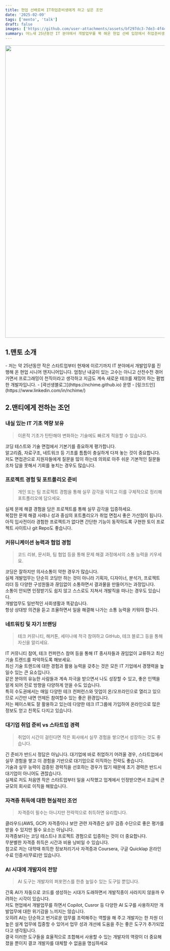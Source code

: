 ```yaml
---
title: 현업 선배로써 IT취업준비생에게 하고 싶은 조언
date: '2025-02-09'
tags: ['mento', 'talk']
draft: false
images: ['https://github.com/user-attachments/assets/bf297dc3-7de3-4f4c-933c-d8e65f4f63ba']
summary: 어느새 25년동안 IT 분야에서 개발업무를 쭉 해온 현업 선배 입장에서 취업준비생에게 도움이 될만한 몇가지 조언을 정리했습니다.
---
```


<img
  width="920"
  src="https://github.com/user-attachments/assets/bf297dc3-7de3-4f4c-933c-d8e65f4f63ba"
/>


## 1.맨토 소개

<div className="rounded-lg border-2 border-gray-200 p-1 text-left">
  - 저는 약 25년동안 작은 스타트업부터 현재에 이르기까지 IT 분야에서 개발업무를 진행해 온 현업 시니어 엔지니어입니다. 엄청난 내공이 있는 고수는 아니고 산전수전 겪어가면서 프로그래밍이 천직이라고 생각하고 지금도 계속 새로운 테크를 재밌어 하는 폄범한 개발자입니다.  
  - [곽선생블로그](https://nchime.github.io) 운영
  - [링크드인](https://www.linkedin.com/in/nchime/) 
</div>


## 2.맨티에게 전하는 조언

###  내실 있는 IT 기초 역량 보유


> <span className="text-blue-500">이론적 기초가 탄탄해야 변화하는 기술에도 빠르게 적응할 수 있습니다</span>.


코딩 테스트와 기술 면접에서 기본기를 중요하게 평가합니다.  
알고리즘, 자료구조, 네트워크 등 기초를 틈틈이 충실하게 다져 놓는 것이 중요합니다.  
저도 면접관으로 지원자들에게 질문을 많이 하는데 의외로 아주 쉬운 기본적인 질문들 조차 답을 못해서 기회를 놓치는 경우도 많습니다.  

### 프로젝트 경험 및 포트폴리오 준비

> <span className="text-blue-500">개인 또는 팀 프로젝트 경험을 통해 실무 감각을 익히고 이를 구체적으로 정리해 포트폴리오에 담으세요</span>.

실제 문제 해결 경험을 담은 프로젝트를 통해 실무 감각을 입증하세요.  
복잡한 문제 해결 사례나 성과 중심의 포트폴리오가 취업 면접시 좋은 가산점이 됩니다.  
아직 입사전이라 경험한 프로젝트가 없다면 간단한 기능이 동작하도록 구현한 토이 프로젝트 사이트나 git Repo도 좋습니다.

### 커뮤니케이션 능력과 협업 경험

> <span className="text-blue-500">코드 리뷰, 문서화, 팀 협업 등을 통해 문제 해결 과정에서의 소통 능력을 키우세요</span>.

코딩은 잘하지만 의사소통이 약한 경우가 많습니다.  
실제 개발업무는 단순히 코딩만 하는 것이 아니라 기획자, 디자이너, 분석가, 프로젝트 리더 등 다양한 구성원들과 끊임없이 소통하면서 결과물을 만들어가는 과정입니다.  
소통이 안되면 인정받기도 쉽지 않고 스스로도 지쳐서 개발직을 떠나는 경우도 있습니다.  
개발업무도 일반적인 사회생활과 똑같습니다.  
항상 상대방 의견을 듣고 조율하면서 일을 해결해 나가는 소통 능력을 키워야 합니다.

### 네트워킹 및 자기 브랜딩

> <span className="text-blue-500">테크 커뮤니티, 해커톤, 세미나에 적극 참여하고 GitHub, 테크 블로그 등을 통해 자신을 알리세요</span>.

IT 커뮤니티 참여, 테크 컨퍼런스 참여 등을 통해 IT 종사자들과 끊임없이 교류하고 최신 기술 트렌드를 파악하도록 해보세요.  
최신 기술 트렌드에 대한 경험과 활용 능력을 갖추는 것은 모든 IT 기업에서 경쟁력을 높일수 있는 큰 요소입니다.  
같은 분야의 유능한 사람들과 계속 자극을 받으면서 나도 성장할 수 있고, 좋은 인맥을 알게 되어 진로 방향을 다양하게 얻을 수도 있습니다.  
특히 수도권에서는 매일 다양한 테크 컨퍼런스와 밋업이 온/오프라인으로 열리고 있으므로 시간만 내면 언제든 참여할수 있는 좋은 환경입니다.  
저는 페이스북도 잘 활용하고 있는데 다양한 테크 IT그룹에 가입하여 온라인으로 많은 정보도 얻고 친목도 다지고 있습니다.

### 대기업 취업 준비 vs 스타트업 경력

> <span className="text-blue-500">취업이 시간이 걸린다면 작은 회사에서 실무 경험을 쌓으면서 성장하는 것도 좋습니다</span>.

긴 준비가 반드시 정답은 아닙니다.
대기업에 바로 취업하기 어려울 경우, 스타트업에서 실무 경험을 쌓고 이 경험을 기반으로 대기업으로 이직하는 전략도 좋습니다.  
기술과 실무 능력이 검증된 경력직을 선호하는 경우가 많기 때문에 초기 경력은 반드시 대기업이 아니어도 괜찮습니다.  
실제로 저도 처음엔 작은 스타트업부터 일을 시작했고 업계에서 인정받으면서 조금씩 큰 규모의 회사로 이직을 해왔습니다.

### 자격증 취득에 대한 현실적인 조언

> <span className="text-blue-500">자격증이 필수는 아니지만 전략적으로 취득하면 유리합니다</span>.

클라우드(AWS, GCP) 자격증이나 보안 관련 자격증은 실무 검증 수단으로 좋은 평가를 받을 수 있지만 필수 요소는 아닙니다.  
자격증보다는 코딩 테스트나 프로젝트 경험으로 입증하는 것이 더 중요합니다.  
무분별한 자격증 취득은 시간과 비용 낭비일 수 있습니다.  
참고로 저는 대학때 취득한 정보처리기사 자격증과 Coursera, 구글 Quicklap 온라인 수료 인증서(무료)만 있습니다.

### AI 시대에 개발자의 전망

> <span className="text-blue-500">AI 도구는 개발자의 퍼포먼스를 한층 높일수 있는 도구일 뿐입니다</span>.

간혹 AI가 자동으로 코드를 생성하는 시대가 도래하면서 개발직종이 사라지지 않을까 우려하는 시각이 있습니다.  
저도 현업에서 개발업무를 하면서 Copilot, Cusror 등 다양한 AI 도구를 사용하지만 개발업무에 대한 위기감을 느끼지는 않습니다.   
오히려 AI는 단순하고 번거로운 업무를 조력해주는 역할을 해 주고 개발자는 한 차원 더 높은 설계 업무에 집중할 수 있어서 업무 성과 개선에 도움을 주는 좋은 도구가 추가되었다고 생각됩니다.  
결국 이러한 도구들을 효율적으로 조합해서 사용할 수 있는 개발자의 역량이 더 중요해졌을 뿐이지 결코 개발자를 대체할 수 없음을 명심하세요
